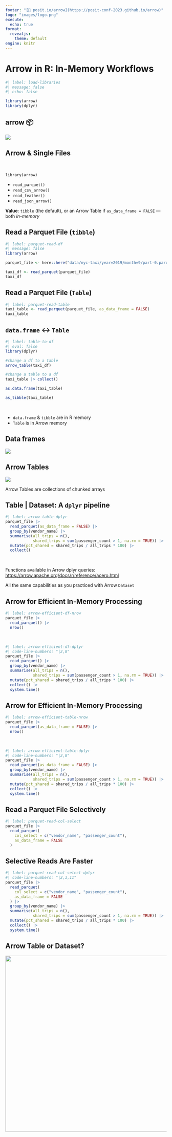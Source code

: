 ```yaml
---
footer: "[🔗 posit.io/arrow](https://posit-conf-2023.github.io/arrow)"
logo: "images/logo.png"
execute:
  echo: true
format:
  revealjs: 
    theme: default
engine: knitr
---
```


# Arrow in R: In-Memory Workflows {#single-file-api}

```r
#| label: load-libraries
#| message: false
#| echo: false

library(arrow)
library(dplyr)
```

## arrow 📦

![](images/arrow-read-write-updated.png)

## Arrow & Single Files

<br>

`library(arrow)`

-   `read_parquet()`
-   `read_csv_arrow()`
-   `read_feather()`
-   `read_json_arrow()`

**Value**: `tibble` (the default), or an Arrow Table if `as_data_frame = FALSE` --- both *in-memory*

## Read a Parquet File (`tibble`)

```r
#| label: parquet-read-df
#| message: false
library(arrow)

parquet_file <- here::here("data/nyc-taxi/year=2019/month=9/part-0.parquet")

taxi_df <- read_parquet(parquet_file)
taxi_df
```

## Read a Parquet File (`Table`)

```r
#| label: parquet-read-table
taxi_table <- read_parquet(parquet_file, as_data_frame = FALSE)
taxi_table
```

## `data.frame` \<-\> `Table`

```r
#| label: table-to-df
#| eval: false
library(dplyr)

#change a df to a table
arrow_table(taxi_df)

#change a table to a df
taxi_table |> collect()

as.data.frame(taxi_table)

as_tibble(taxi_table)
```

<br>

-   `data.frame` & `tibble` are in R memory
-   `Table` is in Arrow memory

## Data frames

![](images/tabular-structures-r.png)

## Arrow Tables

![](images/tabular-structures-arrow-1.png)

::: notes
Arrow Tables are collections of chunked arrays
:::

## Table \| Dataset: A `dplyr` pipeline

```r
#| label: arrow-table-dplyr
parquet_file |>
  read_parquet(as_data_frame = FALSE) |>
  group_by(vendor_name) |>
  summarise(all_trips = n(),
            shared_trips = sum(passenger_count > 1, na.rm = TRUE)) |>
  mutate(pct_shared = shared_trips / all_trips * 100) |>
  collect()
```

<br>

Functions available in Arrow dplyr queries: <https://arrow.apache.org/docs/r/reference/acero.html>

::: notes
All the same capabilities as you practiced with Arrow `Dataset`
:::

## Arrow for Efficient In-Memory Processing

```r
#| label: arrow-efficient-df-nrow
parquet_file |>
  read_parquet() |>
  nrow()
```

<br>

```r
#| label: arrow-efficient-df-dplyr
#| code-line-numbers: "|2,8"
parquet_file |>
  read_parquet() |>
  group_by(vendor_name) |>
  summarise(all_trips = n(),
            shared_trips = sum(passenger_count > 1, na.rm = TRUE)) |>
  mutate(pct_shared = shared_trips / all_trips * 100) |>
  collect() |>
  system.time()
```

## Arrow for Efficient In-Memory Processing

```r
#| label: arrow-efficient-table-nrow
parquet_file |>
  read_parquet(as_data_frame = FALSE) |>
  nrow()
```

<br>

```r
#| label: arrow-efficient-table-dplyr
#| code-line-numbers: "|2,8"
parquet_file |>
  read_parquet(as_data_frame = FALSE) |>
  group_by(vendor_name) |>
  summarise(all_trips = n(),
            shared_trips = sum(passenger_count > 1, na.rm = TRUE)) |>
  mutate(pct_shared = shared_trips / all_trips * 100) |>
  collect() |>
  system.time()
```

## Read a Parquet File Selectively

```r
#| label: parquet-read-col-select
parquet_file |>
  read_parquet(
    col_select = c("vendor_name", "passenger_count"),
    as_data_frame = FALSE
  )
```

## Selective Reads Are Faster

```r
#| label: parquet-read-col-select-dplyr
#| code-line-numbers: "|2,3,11"
parquet_file |>
  read_parquet(
    col_select = c("vendor_name", "passenger_count"),
    as_data_frame = FALSE
  ) |> 
  group_by(vendor_name) |>
  summarise(all_trips = n(),
            shared_trips = sum(passenger_count > 1, na.rm = TRUE)) |>
  mutate(pct_shared = shared_trips / all_trips * 100) |>
  collect() |>
  system.time()
```

## Arrow Table or Dataset?

![](images/2022-09-decision-map.png){.absolute left="200" height="550"}

::: {style="font-size: 60%; margin-top: 575px; margin-left: 250px;"}
<https://francoismichonneau.net/2022/10/import-big-csv/>
:::

## Arrow for Improving Those Sluggish Worklows

-   a "drop-in" for many `dplyr` workflows (`Table` or `Dataset`)
-   works when your tabular data get too big for your RAM (`Dataset`)
-   provides tools for re-engineering data storage for better performance (`arrow::write_dataset()`)

::: notes
Lot's of ways to speed up sluggish workflows e.g. [writing more performant tidyverse code](https://www.tidyverse.org/blog/2023/04/performant-packages/), use other data frame libraries like data.table or polars, use duckDB or other databases, Spark + splarklyr ... However, Arrow offers some attractive features for tackling this challenge, especially for dplyr users.
:::


